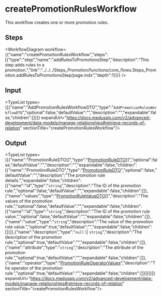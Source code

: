 
# createPromotionRulesWorkflow

This workflow creates one or more promotion rules.

## Steps

<WorkflowDiagram workflow={{"name":"createPromotionRulesWorkflow","steps":[{"type":"step","name":"addRulesToPromotionsStep","description":"This step adds rules to a promotion.","link":"../../../Steps_Promotion/functions/core_flows.Steps_Promotion.addRulesToPromotionsStep/page.mdx","depth":1}]}} />

## Input

<TypeList types={[{"name":"AddPromotionRulesWorkflowDTO","type":"`AddPromotionRulesWorkflowDTO`","optional":false,"defaultValue":"","description":"","expandable":false,"children":[]}]} expandUrl="https://docs.medusajs.com/v2/advanced-development/data-models/manage-relationships#retrieve-records-of-relation" sectionTitle="createPromotionRulesWorkflow"/>

## Output

<TypeList types={[{"name":"PromotionRuleDTO[]","type":"[PromotionRuleDTO](../../../../promotion/interfaces/promotion.PromotionRuleDTO/page.mdx)[]","optional":false,"defaultValue":"","description":"","expandable":false,"children":[{"name":"PromotionRuleDTO","type":"[PromotionRuleDTO](../../../../promotion/interfaces/promotion.PromotionRuleDTO/page.mdx)","optional":false,"defaultValue":"","description":"The promotion rule details.","expandable":false,"children":[{"name":"id","type":"`string`","description":"The ID of the promotion rule.","optional":false,"defaultValue":"","expandable":false,"children":[]},{"name":"values","type":"[PromotionRuleValueDTO](../../../../promotion/interfaces/promotion.PromotionRuleValueDTO/page.mdx)[]","description":"The values of the promotion rule.","optional":false,"defaultValue":"","expandable":false,"children":[{"name":"id","type":"`string`","description":"The ID of the promotion rule value.","optional":false,"defaultValue":"","expandable":false,"children":[]},{"name":"value","type":"`string`","description":"The value of the promotion rule value.","optional":true,"defaultValue":"","expandable":false,"children":[]}]},{"name":"description","type":"`null` \\| `string`","description":"The description of the promotion rule.","optional":true,"defaultValue":"","expandable":false,"children":[]},{"name":"attribute","type":"`string`","description":"The attribute of the promotion rule.","optional":true,"defaultValue":"","expandable":false,"children":[]},{"name":"operator","type":"[PromotionRuleOperatorValues](../../../../promotion/types/promotion.PromotionRuleOperatorValues/page.mdx)","description":"The operator of the promotion rule.","optional":true,"defaultValue":"","expandable":false,"children":[]}]}]}]} expandUrl="https://docs.medusajs.com/v2/advanced-development/data-models/manage-relationships#retrieve-records-of-relation" sectionTitle="createPromotionRulesWorkflow"/>
